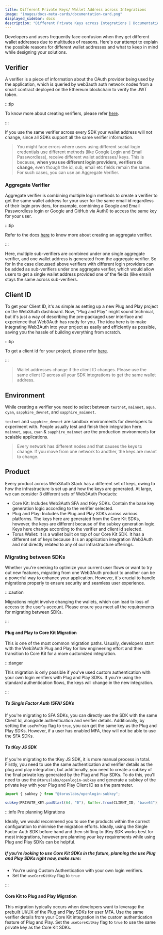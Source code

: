 ```yaml
---
title: Different Private Keys/ Wallet Address across Integrations
image: "images/docs-meta-cards/documentation-card.png"
displayed_sidebar: docs
description: "Different Private Keys across Integrations | Documentation - Web3Auth"
---
```


Developers and users frequently face confusion when they get different wallet addresses due to multitudes of reasons. Here's our attempt to explain
the possible reasons for different wallet addresses and what to keep in mind while designing your solutions.

## Verifier

A verifier is a piece of information about the OAuth provider being used by the application, which is queried by web3auth auth network nodes from a
smart contract deployed on the Ethereum blockchain to verify the JWT token.

:::tip

To know more about creating verifiers, please refer [here](/auth-provider-setup/verifiers).

:::

If you use the same verifier across every SDK your wallet address will not change, since all SDKs support all the same verifier information.

> You might face errors where users using different social login credentials use different methods (like Google Login and Email Passwordless), receive
> different wallet addresses/ keys. This is because, **when you use different login providers, verifiers do change,** even though the id, sub, email
> etc fields remain the same. For such cases, you can use an Aggregate Verifier.

### Aggregate Verifier

Aggregate verifier is combining multiple login methods to create a verifier to get the same wallet address for your user for the same email id
regardless of their login providers, for example, combining a Google and Email Passwordless login or Google and GitHub via Auth0 to access the same
key for your user.

:::tip

Refer to the docs [here](/auth-provider-setup/aggregate-verifier) to know more about creating an aggregate verifier.

:::

Here, multiple sub-verifiers are combined under one single aggregate verifier, and one wallet address is generated from the aggregate verifier. So for
In the case discussed above verifiers with different login providers can be added as sub-verifiers under one aggregate verifier, which would allow
users to get a single wallet address provided one of the fields (like email) stays the same across sub-verifiers.

## Client ID

To get your Client ID, it's as simple as setting up a new Plug and Play project on the Web3Auth dashboard. Now, "Plug and Play" might sound technical,
but it's just a way of describing the pre-packaged user interface and experience that Web3Auth has ready for you. The idea here is to make integrating
Web3Auth into your project as easily and efficiently as possible, saving you the hassle of building everything from scratch.

:::tip

To get a client id for your project, please refer [here](/dashboard-setup/get-client-id).

:::

> Wallet addresses change if the client ID changes. Please use the same client ID across all your SDK integrations to get the same wallet address.

## Environment

While creating a verifier you need to select between `testnet`, `mainnet`, `aqua`, `cyan`, `sapphire_devnet`, and `sapphire_mainnet`.

`testnet` and `sapphire_devnet` are sandbox environments for developers to experiment with. People usually test and finish their integration here.
`mainnet`, `aqua`, `cyan` & `sapphire_mainnet` are the production environments for scalable applications.

> Every network has different nodes and that causes the keys to change. If you move from one network to another, the keys are meant to change.

## Product

Every product across Web3Auth Stack has a different set of keys, owing to how the infrastructure is set up and how the keys are generated. At large,
we can consider 3 different sets of Web3Auth Products:

- Core Kit: Includes Web3Auth SFA and tKey SDKs. Contain the base key generation logic according to the verifier selected.
- Plug and Play: Includes the Plug and Play SDKs across various platforms. The keys here are generated from the Core Kit SDKs, however, the keys are
  different because of the subkey generation logic. Keys here change according to the verifier and client id selected.
- Torus Wallet: It is a wallet built on top of our Core Kit SDK. It has a different set of keys because it is an application integration Web3Auth and
  not directly related to any of our infrastructure offerings.

### Migrating between SDKs

Whether you're seeking to optimize your current user flows or want to try out new features, migrating from one Web3Auth product to another can be a
powerful way to enhance your application. However, it's crucial to handle migrations properly to ensure security and seamless user experience.

:::caution

Migrations might involve changing the wallets, which can lead to loss of access to the user's account. Please ensure you meet all the requirements for
migrating between SDKs.

:::

#### Plug and Play to Core Kit Migration

This is one of the most common migration paths. Usually, developers start with the Web3Auth Plug and Play for low engineering effort and then
transition to Core Kit for a more customized integration.

:::danger

This migration is only possible if you've used custom authentication with your own login verifiers with Plug and Play SDKs. If you're using the
standard authentication flows, the keys will change in the new integration.

:::

##### To Single Factor Auth (SFA) SDKs

If you're migrating to SFA SDKs, you can directly use the SDK with the same Client Id, alongside authentication and verifier details. Additionally, by
setting the `usePnPKey` flag to `true`, you can get the same key as the Plug and Play SDKs. However, if a user has enabled MFA, they will not be able
to use the SFA SDKs.

##### To tKey JS SDK

If you're migrating to the tKey JS SDK, it is more manual process in total. Firstly, you need to use the same authentication and verifier details as
the plug and play integration, but additionally, you need to create a subkey of the final private key generated by the Plug and Play SDKs. To do this,
you'll need to use the `@toruslabs/openlogin-subkey` and generate a subkey of the private key with your Plug and Play Client ID as a the parameter.

```ts
import { subkey } from "@toruslabs/openlogin-subkey";

subkey(PRIVATE_KEY.padStart(64, "0"), Buffer.from(CLIENT_ID, "base64"));
```

:::info Pre planning Migrations

Ideally, we would recommend you to use the products within the correct configuration to minimise the migration efforts. Ideally, using the Single
Factor Auth SDK before hand and then shifting to tKey SDK works best for most integrations, however pre planning your key requirements while using
Plug and Play SDKs can be helpful.

##### If you're looking to use Core Kit SDKs in the future, planning the use Plug and Play SDKs right now, make sure:

- You're using Custom Authentication with your own login verifiers.
- Set the `useCoreKitKey` flag to `true`

:::

#### Core Kit to Plug and Play Migration

This migration typically occurs when developers want to leverage the prebuilt UI/UX of the Plug and Play SDKs for user MFA. Use the same verifier
details from your Core Kit integration in the custom authentication feature of Plug and Play. Set the `useCoreKitKey` flag to `true` to use the same
private key as the Core Kit SDKs.
